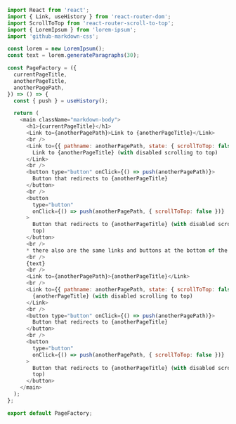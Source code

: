 
<Meta title="Demo Source Code/utils/PageFactory" />

```javascript
import React from 'react';
import { Link, useHistory } from 'react-router-dom';
import ScrollToTop from 'react-router-scroll-to-top';
import { LoremIpsum } from 'lorem-ipsum';
import 'github-markdown-css';

const lorem = new LoremIpsum();
const text = lorem.generateParagraphs(30);

const PageFactory = ({
  currentPageTitle,
  anotherPageTitle,
  anotherPagePath,
}) => () => {
  const { push } = useHistory();

  return (
    <main className="markdown-body">
      <h1>{currentPageTitle}</h1>
      <Link to={anotherPagePath}>Link to {anotherPageTitle}</Link>
      <br />
      <Link to={{ pathname: anotherPagePath, state: { scrollToTop: false } }}>
        Link to {anotherPageTitle} (with disabled scrolling to top)
      </Link>
      <br />
      <button type="button" onClick={() => push(anotherPagePath)}>
        Button that redirects to {anotherPageTitle}
      </button>
      <br />
      <button
        type="button"
        onClick={() => push(anotherPagePath, { scrollToTop: false })}
      >
        Button that redirects to {anotherPageTitle} (with disabled scrolling to
        top)
      </button>
      <br />
      * there also are the same links and buttons at the bottom of the page
      <br />
      {text}
      <br />
      <Link to={anotherPagePath}>{anotherPageTitle}</Link>
      <br />
      <Link to={{ pathname: anotherPagePath, state: { scrollToTop: false } }}>
        {anotherPageTitle} (with disabled scrolling to top)
      </Link>
      <br />
      <button type="button" onClick={() => push(anotherPagePath)}>
        Button that redirects to {anotherPageTitle}
      </button>
      <br />
      <button
        type="button"
        onClick={() => push(anotherPagePath, { scrollToTop: false })}
      >
        Button that redirects to {anotherPageTitle} (with disabled scrolling to
        top)
      </button>
    </main>
  );
};

export default PageFactory;
```
